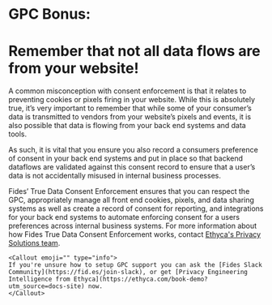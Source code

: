 
# GPC Bonus:
# Remember that not all data flows are from your website!
A common misconception with consent enforcement is that it relates to preventing cookies or pixels firing in your website. While this is absolutely true, it’s very important to remember that while some of your consumer’s data is transmitted to vendors from your website’s pixels and events, it is also possible that data is flowing from your back end systems and data tools. 

As such, it is vital that you ensure you also record a consumers preference of consent in your back end systems and put in place so that backend dataflows are validated against this consent record to ensure that a user’s data is not accidentally misused in internal business processes. 

Fides’ True Data Consent Enforcement ensures that you can respect the GPC, appropriately manage all front end cookies, pixels, and data sharing systems as well as create a record of consent for reporting, and integrations for your back end systems to automate enforcing consent for a users preferences across internal business systems. For more information about how Fides True Data Consent Enforcement works, contact [Ethyca's Privacy Solutions team](https://ethyca.com/book-demo?utm_source=docs-site).



    <Callout emoji="" type="info">
    If you're unsure how to setup GPC support you can ask the [Fides Slack Community](https://fid.es/join-slack), or get [Privacy Engineering Intelligence from Ethyca](https://ethyca.com/book-demo?utm_source=docs-site) now.
    </Callout>
